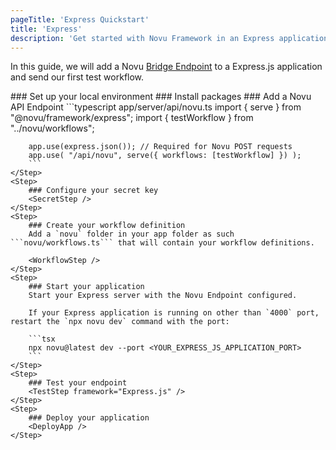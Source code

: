 ```yaml
---
pageTitle: 'Express Quickstart'
title: 'Express'
description: 'Get started with Novu Framework in an Express application'
---
```



In this guide, we will add a Novu [Bridge Endpoint](/platform/concepts/endpoint) to a Express.js application and send our first test workflow.

<Steps>
    <Step>
         ### Set up your local environment
        <StudioStep />
    </Step>
   <Step>
         ### Install packages
        <PackagesStep />
    </Step>
   <Step>
         ### Add a Novu API Endpoint
        ```typescript app/server/api/novu.ts
        import { serve } from "@novu/framework/express";
        import { testWorkflow } from "../novu/workflows";

        app.use(express.json()); // Required for Novu POST requests
        app.use( "/api/novu", serve({ workflows: [testWorkflow] }) );
        ```
    </Step>
    <Step>
        ### Configure your secret key
        <SecretStep />
    </Step>
    <Step>
        ### Create your workflow definition
        Add a `novu` folder in your app folder as such ```novu/workflows.ts``` that will contain your workflow definitions.

        <WorkflowStep />
    </Step>
    <Step>
        ### Start your application
        Start your Express server with the Novu Endpoint configured.

        If your Express application is running on other than `4000` port, restart the `npx novu dev` command with the port:

        ```tsx
        npx novu@latest dev --port <YOUR_EXPRESS_JS_APPLICATION_PORT>
        ```
    </Step>
    <Step>
        ### Test your endpoint
        <TestStep framework="Express.js" />
    </Step>
    <Step>
        ### Deploy your application
        <DeployApp />
    </Step>

</Steps>

<NextStepsStep />
